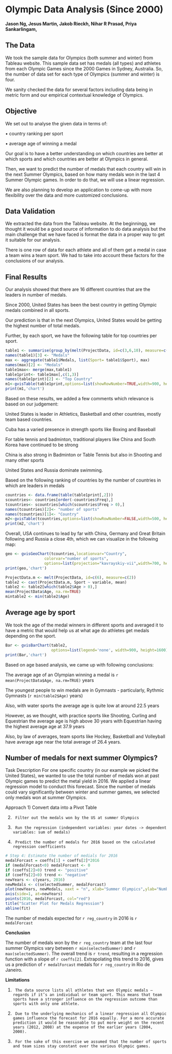 

Olympic Data Analysis (Since 2000)
========================================================

**Jason Ng, 
Jesus Martin,
Jakob Rieckh,
Nihar R Prasad,
Priya Sankarlingam,
**


The Data
--------------------------------------------

We took the sample data for Olympics (both summer and winter) from Tableau website. This sample data set has medals (all types) and athletes from each Olympic Games since the 2000 Games in Sydney, Australia. So, the number of data set for each type of Olympics (summer and winter) is four.

We sanity checked the data for several factors including data being in metric form and our empirical contextual knowledge of Olympics.


Objective
--------------------------------------------

We set out to analyse the given data in terms of: 

• country ranking per sport

•	average age of winning a medal

Our goal is to have a better understanding on which countries are better at which sports and which countries are better at Olympics in general.

Then, we want to predict the number of medals that each country will win in the next Summer Olympics, based on how many medals won in the last 4 Summer Olympic games. In order to do that, we will use a linear regression. 

We are also planning to develop an application to come-up with more flexibility over the data and more customized conclusions.


Data Validation
--------------------------------------------

We extracted the data from the Tableau website. At the beginningg, we thought it would be a good source of information to do data analysis but the main challenge that we have faced is format the data in a proper way to get it suitable for our analysis.

There is one row of data for each athlete and all of them get a medal in case a team wins a team sport. We had to take into account these factors for the conclusions of our analysis.


Final Results
--------------------------------------------

Our analysis showed that there are 16 different countries that are the leaders in number of medals.  

Since 2000,  United States has been the best country in getting Olympic medals combined in all sports.

Our prediction is that in the next Olympics, United States would be getting the highest number of total medals.

Further, by each sport, we have the following table for top countries per sport.

```r
table1 <- summarise(group_by(melt(ProjectData, id=c(3,6,10), measure=c(10)),Country, Sport), sum(value))
names(table1)[3] <- "Medals"
max <- aggregate(table1$Medals, list(Sport= table1$Sport), max)
names(max)[2] <- "Medals"
table1max<- merge(max,table1)
table1print<- table1max[,c(1,3)]
names(table1print)[2] <- "Top Country"
m1<-gvisTable(table1print,options=list(showRowNumber=TRUE,width=900, height=min(300,27*50),allowHTML=TRUE,page='disable'))
print(m1,'chart')
````

Based on these results, we added a few comments which relevance is based on our judgement:

United States is leader in Athletics, Basketball and other countries, mostly team based countries.

Cuba has a varied presence in strength sports like Boxing and Baseball

For table tennis and badminton, traditional players like China and South Korea have continued to be strong

China is also strong in Badminton or Table Tennis but also in Shooting and many other sports

United States and Russia dominate swimming.


Based on the following ranking of countries by the number of countries in which are leaders in medals 
```r
countries <- data.frame(table(table1print[,2]))
scountries<- countries[order(-countries$Freq),]
tcountries<- scountries[which(scountries$Freq > 0),]
names(tcountries)[2]<- "number of sports"
names(tcountries)[1]<- "Country"
m2<-gvisTable(tcountries,options=list(showRowNumber=FALSE,width=500, height=min(200,27*20),allowHTML=TRUE,page='disable'))
print(m2,'chart')
```


Overall, USA continues to lead by far with China, Germany and Great Britain following and Russia a close 4th, which we can visualize in the following map:
```r

geo <- gvisGeoChart(tcountries,locationvar="Country", 
                 colorvar="number of sports",
                 options=list(projection="kavrayskiy-vii",width=700, height=500, page='disable'))
print(geo,'chart')
```


```r
ProjectData.m <- melt(ProjectData, id=c(6), measure=c(2))
table2 <- cast(ProjectData.m, Sport ~ variable, mean)
table2 <- table2[which(table2$Age > 0),]
mean(ProjectData$Age, na.rm=TRUE)
mintable2 <- min(table2$Age)
```

Average age by sport
--------------------------------------------
We took the age of the medal winners in different sports and averaged it to have a metric that would help us at what age do athletes get medals depending on the sport. 
```r
Bar <- gvisBarChart(table2,
                    options=list(legend='none', width=900, height=1600))
print(Bar,'chart')
````
Based on age based analysis, we came up with following conclusions:


The average age of an Olympian winning a medal is `r mean(ProjectData$Age, na.rm=TRUE)` years

The youngest people to win medals are in Gymnasts - particularly, Rythmic Gymnasts (`r min(table2$Age)` years)

Also, with water sports the average age is quite low at around 22.5 years

However, as we thought, with practice sports like Shooting, Curling and Equestrian the average age is high 
above 30 years with Equestrian having the highest average age at 37.9 years

Also, by law of averages, team sports like Hockey, Basketball and Volleyball have average age near the total average of 26.4 years.



Number of medals for next summer Olympics?
--------------------------------------------

Task Description
For one specific country (in our example we picked the United States), we wanted to use the total number of medals won at past Olympic games to predict the metal yield in 2016. We applied a linear regression model to conduct this forecast. Since the number of medals could vary significantly between winter and summer games, we selected only medals won at summer Olympics.
 
Approach
1)      Convert data into a Pivot Table

2)      Filter out the medals won by the US at summer Olympics

3)      Run the regression (independent variables: year dates -> dependent variables: sum of medals)

4)      Predict the number of medals for 2016 based on the calculated regression coefficients



```r

# Step 4: Estimate the number of medials for 2016
medalForcast = coeffs[1] + coeffs[2]*2016 
if (medalForcast<0) medalForcast <- 0
if (coeffs[2]>0) trend <- "positive"
if (coeffs[2]<0) trend <- "negative"
newYears <- c(years, 2016)
newMedals <- c(selectedSummer, medalForcast)
plot(newYears, newMedals, xaxt = "n", xlab="Summer Olympics",ylab="Number of Medals over all Athletes")
axis(side=1, at=newYears)
points(2016, medalForcast, col="red")
title("Scatter Plot for Medals Regression")
abline(fit)
````


The number of medals expected for `r reg_country` in 2016 is `r medalForcast`

**Conclusion**

The number of medals won by the `r reg_country` team at the last four summer Olympics vary between `r min(selectedSummer)` and `r max(selectedSummer)`. The overall trend is `r trend`, resulting in a regression function with a slope of `r coeffs[2]`. Extrapolating this trend to 2016, gives us a prediction of `r medalForcast`  medals for `r reg_country` in Rio de Janeiro.
 
**Limitations**

1)      The data source lists all athletes that won Olympic medals – regards if it’s an individual or team sport. This means that team sports have a stronger influence on the regression outcome than sports with only one athlete.

2)      Due to the underlying mechanics of a linear regression all Olympic games influence the forecast for 2016 equally. For a more accurate prediction it would be reasonable to put more weight on the recent years (2012, 2008) at the expense of the earlier years (2004, 2000).

3)      For the sake of this exercise we assumed that the number of sports and team sizes stay constant over the various Olympic games.




